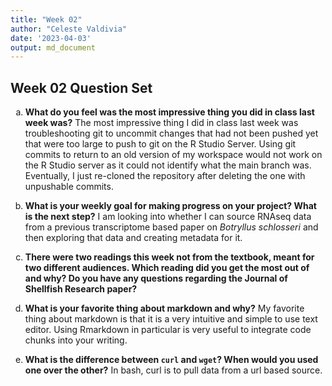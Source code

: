 ```yaml
---
title: "Week 02"
author: "Celeste Valdivia"
date: '2023-04-03'
output: md_document
---
```

## Week 02 Question Set

a)  **What do you feel was the most impressive thing you did in class last week was?**
The most impressive thing I did in class last week was troubleshooting git to uncommit changes that had not been pushed yet that were too large to push to git on the R Studio Server. Using git commits to return to an old version of my workspace would not work on the R Studio server as it could not identify what the main branch was. Eventually, I just re-cloned the repository after deleting the one with unpushable commits.
 
b)  **What is your weekly goal for making progress on your project? What is the next step?**
I am looking into whether I can source RNAseq data from a previous transcriptome based paper on *Botryllus schlosseri* and then exploring that data and creating metadata for it. 

c)  **There were two readings this week not from the textbook, meant for two different audiences. Which reading did you get the most out of and why? Do you have any questions regarding the Journal of Shellfish Research paper?**


d)  **What is your favorite thing about markdown and why?**
My favorite thing about markdown is that it is a very intuitive and simple to use text editor. Using Rmarkdown in particular is very useful to integrate code chunks into your writing.

e) **What is the difference between `curl` and `wget`? When would you used one over the other?**
In bash, curl is to pull data from a url based source. 